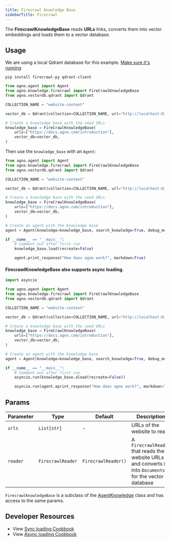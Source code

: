 ```yaml
---
title: Firecrawl Knowledge Base
sidebarTitle: Firecrawl
---
```


The **FirecrawlKnowledgeBase** reads **URLs** links, converts them into vector embeddings and loads them to a vector database.

## Usage

<Note>

We are using a local Qdrant database for this example. [Make sure it's running](https://docs.agno.com/vectordb/qdrant)

</Note>

```shell
pip install firecrawl-py qdrant-client
```

```python
from agno.agent import Agent
from agno.knowledge.firecrawl import FireCrawlKnowledgeBase
from agno.vectordb.qdrant import Qdrant

COLLECTION_NAME = "website-content"

vector_db = Qdrant(collection=COLLECTION_NAME, url="http://localhost:6333")

# Create a knowledge base with the seed URLs
knowledge_base = FireCrawlKnowledgeBase(
    urls=["https://docs.agno.com/introduction"],
    vector_db=vector_db,
)
```

Then use the `knowledge_base` with an `Agent`:

```python
from agno.agent import Agent
from agno.knowledge.firecrawl import FireCrawlKnowledgeBase
from agno.vectordb.qdrant import Qdrant

COLLECTION_NAME = "website-content"

vector_db = Qdrant(collection=COLLECTION_NAME, url="http://localhost:6333")

# Create a knowledge base with the seed URLs
knowledge_base = FireCrawlKnowledgeBase(
    urls=["https://docs.agno.com/introduction"],
    vector_db=vector_db,
)

# Create an agent with the knowledge base
agent = Agent(knowledge=knowledge_base, search_knowledge=True, debug_mode=True)

if __name__ == "__main__":
    # Comment out after first run
    knowledge_base.load(recreate=False)

    agent.print_response("How does agno work?", markdown=True)
```

#### FirecrawlKnowledgeBase also supports async loading.

```python async_knowledge_base.py
import asyncio

from agno.agent import Agent
from agno.knowledge.firecrawl import FireCrawlKnowledgeBase
from agno.vectordb.qdrant import Qdrant

COLLECTION_NAME = "website-content"

vector_db = Qdrant(collection=COLLECTION_NAME, url="http://localhost:6333")

# Create a knowledge base with the seed URLs
knowledge_base = FireCrawlKnowledgeBase(
    urls=["https://docs.agno.com/introduction"],
    vector_db=vector_db,
)

# Create an agent with the knowledge base
agent = Agent(knowledge=knowledge_base, search_knowledge=True, debug_mode=True)

if __name__ == "__main__":
    # Comment out after first run
    asyncio.run(knowledge_base.aload(recreate=False))

    asyncio.run(agent.aprint_response("How does agno work?", markdown=True))
```

## Params

| Parameter | Type               | Default             | Description                                                                           |
| --------- | ------------------ | ------------------- | ------------------------------------------------------------------------------------- |
| `urls`    | `List[str]`        | -                   | URLs of the website to read.                                                                          |
| `reader`  | `FirecrawlReader` | `FirecrawlReader()` | A `FirecrawlReader` that reads the website URLs and converts it into `Documents` for the vector database |

`FirecrawlKnowledgeBase` is a subclass of the [AgentKnowledge](/reference/knowledge/base) class and has access to the same params.

## Developer Resources

- View [Sync loading Cookbook](https://github.com/agno-agi/agno/blob/main/cookbook/agent_concepts/knowledge/firecrawl_kb.py)
- View [Async loading Cookbook](https://github.com/agno-agi/agno/blob/main/cookbook/agent_concepts/knowledge/firecrawl_kb_async.py)

